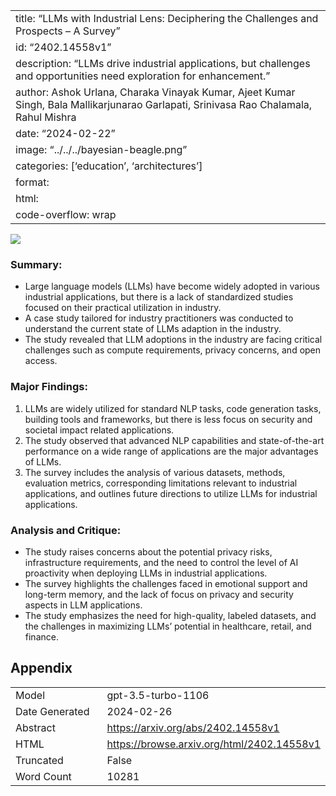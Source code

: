 
---
title: "LLMs with Industrial Lens: Deciphering the Challenges and Prospects -- A Survey"
id: "2402.14558v1"
description: "LLMs drive industrial applications, but challenges and opportunities need exploration for enhancement."
author: Ashok Urlana, Charaka Vinayak Kumar, Ajeet Kumar Singh, Bala Mallikarjunarao Garlapati, Srinivasa Rao Chalamala, Rahul Mishra
date: "2024-02-22"
image: "../../../bayesian-beagle.png"
categories: ['education', 'architectures']
format:
  html:
    code-overflow: wrap
---

![](../../../bayesian-beagle.png)

### **Summary:**
- Large language models (LLMs) have become widely adopted in various industrial applications, but there is a lack of standardized studies focused on their practical utilization in industry.
- A case study tailored for industry practitioners was conducted to understand the current state of LLMs adaption in the industry.
- The study revealed that LLM adoptions in the industry are facing critical challenges such as compute requirements, privacy concerns, and open access.

### **Major Findings:**
1. LLMs are widely utilized for standard NLP tasks, code generation tasks, building tools and frameworks, but there is less focus on security and societal impact related applications.
2. The study observed that advanced NLP capabilities and state-of-the-art performance on a wide range of applications are the major advantages of LLMs.
3. The survey includes the analysis of various datasets, methods, evaluation metrics, corresponding limitations relevant to industrial applications, and outlines future directions to utilize LLMs for industrial applications.

### **Analysis and Critique:**
- The study raises concerns about the potential privacy risks, infrastructure requirements, and the need to control the level of AI proactivity when deploying LLMs in industrial applications.
- The survey highlights the challenges faced in emotional support and long-term memory, and the lack of focus on privacy and security aspects in LLM applications.
- The study emphasizes the need for high-quality, labeled datasets, and the challenges in maximizing LLMs’ potential in healthcare, retail, and finance.

## Appendix

|          |          |
|----------|----------|
| Model     | gpt-3.5-turbo-1106       |
| Date Generated     | 2024-02-26       |
| Abstract | [https://arxiv.org/abs/2402.14558v1](https://arxiv.org/abs/2402.14558v1)        |
| HTML     | [https://browse.arxiv.org/html/2402.14558v1](https://browse.arxiv.org/html/2402.14558v1)       |
| Truncated       | False       |
| Word Count       | 10281       |